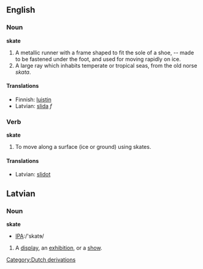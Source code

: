 ==English==

===Noun===

'''skate'''

#A metallic runner with a frame shaped to fit the sole of a shoe, -- made to be fastened under the foot, and used for moving rapidly on ice.
#A large ray which inhabits temperate or tropical seas, from the old norse ''skata''.

====Translations====
*Finnish: [[luistin]]
*Latvian: [[slida]] ''f''

===Verb===
'''skate'''
#To move along a surface (ice or ground) using skates.

====Translations====
*Latvian: [[slidot]]


==Latvian==

===Noun===

'''skate'''
*[[Pronunciation guide|IPA]]:/'skatɘ/

#A [[display]], an [[exhibition]], or a [[show]].
[[Category:Dutch derivations]]